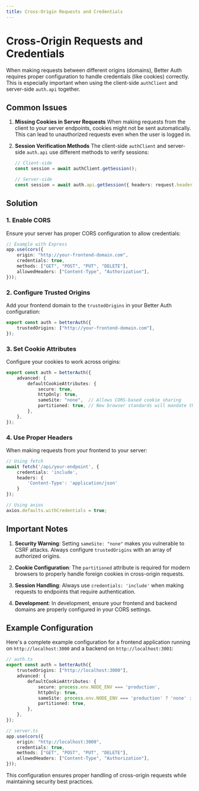 ```yaml
---
title: Cross-Origin Requests and Credentials
---
```


# Cross-Origin Requests and Credentials

When making requests between different origins (domains), Better Auth requires proper configuration to handle credentials (like cookies) correctly. This is especially important when using the client-side `authClient` and server-side `auth.api` together.

## Common Issues

1. **Missing Cookies in Server Requests**
   When making requests from the client to your server endpoints, cookies might not be sent automatically. This can lead to unauthorized requests even when the user is logged in.

2. **Session Verification Methods**
   The client-side `authClient` and server-side `auth.api` use different methods to verify sessions:
   ```typescript
   // Client-side
   const session = await authClient.getSession();

   // Server-side
   const session = await auth.api.getSession({ headers: request.headers });
   ```

## Solution

### 1. Enable CORS

Ensure your server has proper CORS configuration to allow credentials:

```typescript
// Example with Express
app.use(cors({
    origin: "http://your-frontend-domain.com",
    credentials: true,
    methods: ["GET", "POST", "PUT", "DELETE"],
    allowedHeaders: ["Content-Type", "Authorization"],
}));
```

### 2. Configure Trusted Origins

Add your frontend domain to the `trustedOrigins` in your Better Auth configuration:

```typescript
export const auth = betterAuth({
    trustedOrigins: ["http://your-frontend-domain.com"],
});
```

### 3. Set Cookie Attributes

Configure your cookies to work across origins:

```typescript
export const auth = betterAuth({
    advanced: {
        defaultCookieAttributes: {
            secure: true,
            httpOnly: true,
            sameSite: "none",  // Allows CORS-based cookie sharing
            partitioned: true, // New browser standards will mandate this for foreign cookies
        },
    },
});
```

### 4. Use Proper Headers

When making requests from your frontend to your server:

```typescript
// Using fetch
await fetch('/api/your-endpoint', {
    credentials: 'include',
    headers: {
        'Content-Type': 'application/json'
    }
});

// Using axios
axios.defaults.withCredentials = true;
```

## Important Notes

1. **Security Warning**: Setting `sameSite: "none"` makes you vulnerable to CSRF attacks. Always configure `trustedOrigins` with an array of authorized origins.

2. **Cookie Configuration**: The `partitioned` attribute is required for modern browsers to properly handle foreign cookies in cross-origin requests.

3. **Session Handling**: Always use `credentials: 'include'` when making requests to endpoints that require authentication.

4. **Development**: In development, ensure your frontend and backend domains are properly configured in your CORS settings.

## Example Configuration

Here's a complete example configuration for a frontend application running on `http://localhost:3000` and a backend on `http://localhost:3001`:

```typescript
// auth.ts
export const auth = betterAuth({
    trustedOrigins: ["http://localhost:3000"],
    advanced: {
        defaultCookieAttributes: {
            secure: process.env.NODE_ENV === 'production',
            httpOnly: true,
            sameSite: process.env.NODE_ENV === 'production' ? 'none' : 'lax',
            partitioned: true,
        },
    },
});

// server.ts
app.use(cors({
    origin: "http://localhost:3000",
    credentials: true,
    methods: ["GET", "POST", "PUT", "DELETE"],
    allowedHeaders: ["Content-Type", "Authorization"],
}));
```

This configuration ensures proper handling of cross-origin requests while maintaining security best practices.
